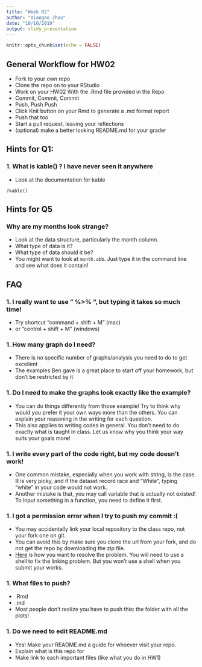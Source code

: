 ```yaml
---
title: "Week 02"
author: "Xiaogao Zhou"
date: "10/10/2019"
output: slidy_presentation
---
```


```r
knitr::opts_chunk$set(echo = FALSE)
```

## General Workflow for HW02

- Fork to your own repo
- Clone the repo on to your RStudio
- Work on your HW02 With the .Rmd file provided in the Repo
- Commit, Commit, Commit
- Push, Push Push
- Click Knit button on your Rmd to generate a .md format report
- Push that too
- Start a pull request, leaving your reflections
- (optional) make a better looking README.md for your grader

## Hints for Q1:

### 1. What is kable() ? I have never seen it anywhere

- Look at the documentation for kable

```
?kable()
```

## Hints for Q5 

### Why are my months look strange? 

- Look at the data structure, particularly the month column. 
- What type of data is it? 
- What type of data should it be? 
- You might want to look at `month.abb`. Just type it in the command line and see what does it contain!

## FAQ

### 1. I really want to use " %>% ", but typing it takes so much time!

- Try shortcut "command + shift + M" (mac)
- or "control + shift + M" (windows)

### 1. How many graph do I need? 

- There is no specific number of graphs/analysis you need to do to get excellent 
- The examples Ben gave is a great place to start off your homework, but don't be restricted by it

### 1. Do I need to make the graphs look exactly like the example?

- You can do things differently from those example! Try to think why would you prefer it your own ways more than the others. You can explain your reasoning in the writing for each question. 
- This also applies to writing codes in general. You don't need to do exactly what is taught in class. Let us know why you think your way suits your goals more!

### 1. I write every part of the code right, but my code doesn't work!

- One common mistake, especially when you work with string, is the case. R is very picky, and if the dataset record race and "White", typing "white" in your code would not work.
- Another mistake is that, you may call variable that is actually not existed! To input something in a function, you need to define it first.

### 1. I got a permission error when I try to push my commit :(

- You may accidentally link your local repository to the class repo, not your fork one on git. 
- You can avoid this by make sure you clone the url from your fork, and do not get the repo by downloading the zip file.
- [Here](https://github.com/uc-cfss/Discussion/issues/4) is how you want to resolve the problem. You will need to use a shell to fix the linking problem. But you won't use a shell when you submit your works.

### 1. What files to push?

- .Rmd
- .md
- Most people don't realize you have to push this: the folder with all the plots!

### 1. Do we need to edit README.md

- Yes! Make your README.md a guide for whoever visit your repo. 
- Explain what is this repo for
- Make link to each important files (like what you do in HW1)
